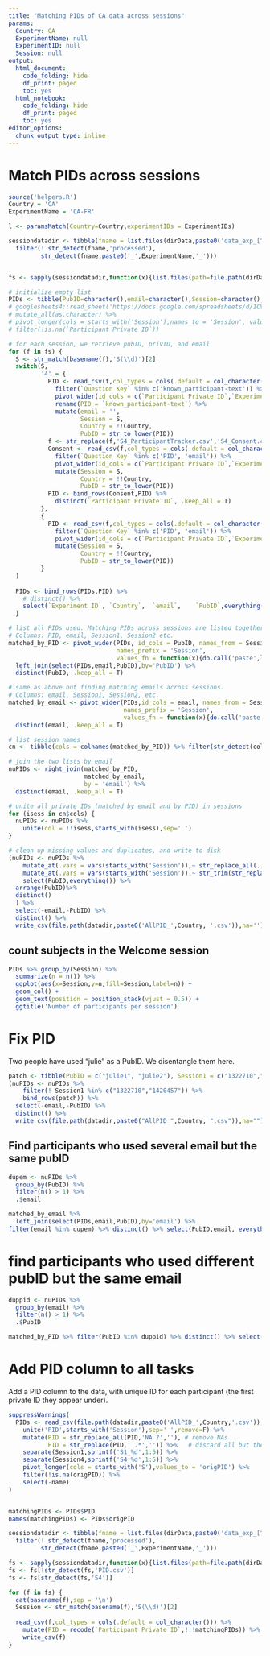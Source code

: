 ```yaml
---
title: "Matching PIDs of CA data across sessions"
params:
  Country: CA
  ExperimentName: null
  ExperimentID: null
  Session: null    
output:
  html_document:
    code_folding: hide
    df_print: paged
    toc: yes
  html_notebook:
    code_folding: hide
    df_print: paged
    toc: yes
editor_options: 
  chunk_output_type: inline
---
```

<!-- # This is the Blursday database paper source code. -->
<!-- # This code was used to prepare the following article: -->
<!-- # XXX Ref. to add XXX -->
<!-- # -->
<!-- # The live application of the server can be accessed at  -->
<!-- # https://dnacombo.shinyapps.io/Blursday/ -->
<!-- # This code is publicly available at -->
<!-- # https://github.com/dnacombo/TSDshiny -->

<!-- #     Copyright (C) 2021  Maximilien Chaumon -->
<!-- # -->
<!-- #     This program is free software: you can redistribute it and/or modify -->
<!-- #     it under the terms of the GNU General Public License as published by -->
<!-- #     the Free Software Foundation, either version 3 of the License, or -->
<!-- #     (at your option) any later version. -->
<!-- # -->
<!-- #     This program is distributed in the hope that it will be useful, -->
<!-- #     but WITHOUT ANY WARRANTY; without even the implied warranty of -->
<!-- #     MERCHANTABILITY or FITNESS FOR A PARTICULAR PURPOSE.  See the -->
<!-- #     GNU General Public License for more details. -->
<!-- # -->
<!-- #     You should have received a copy of the GNU General Public License -->
<!-- #     along with this program.  If not, see <http://www.gnu.org/licenses/>. -->


# Match PIDs across sessions


```r
source('helpers.R')
Country = 'CA'
ExperimentName = 'CA-FR'

l <- paramsMatch(Country=Country,experimentIDs = ExperimentIDs)

sessiondatadir <- tibble(fname = list.files(dirData,paste0('data_exp_[^\\.]+Session.*$'),include.dirs = T) ) %>%
  filter(! str_detect(fname,'processed'),
         str_detect(fname,paste0('_',ExperimentName,'_')))


fs <- sapply(sessiondatadir,function(x){list.files(path=file.path(dirData,x),pattern='S._Welcome.csv|S4_ParticipantTracker.csv',full.names = T)})

# initialize empty list
PIDs <- tibble(PubID=character(),email=character(),Session=character(),`Participant Private ID`=character())
# googlesheets4::read_sheet('https://docs.google.com/spreadsheets/d/1CVhBYlWVuL9G48NgWxaIJ-9o5B7YPfrHGE6T2oVgcQA/edit?ts=5faff96a',sheet = Country) %>%
# mutate_all(as.character) %>%
# pivot_longer(cols = starts_with('Session'),names_to = 'Session', values_to = 'Participant Private ID',names_prefix = 'Session') %>%
# filter(!is.na(`Participant Private ID`))

# for each session, we retrieve pubID, privID, and email
for (f in fs) {
  S <- str_match(basename(f),'S(\\d)')[2]
  switch(S,
         '4' = {
           PID <- read_csv(f,col_types = cols(.default = col_character())) %>%
             filter(`Question Key` %in% c('known_participant-text')) %>%
             pivot_wider(id_cols = c(`Participant Private ID`,`Experiment ID`)  ,names_from = `Question Key`, values_from = Response) %>%
             rename(PID = `known_participant-text`) %>% 
             mutate(email = '',
                    Session = S,
                    Country = !!Country,
                    PubID = str_to_lower(PID))
           f <- str_replace(f,'S4_ParticipantTracker.csv','S4_Consent.csv')
           Consent <- read_csv(f,col_types = cols(.default = col_character())) %>%
             filter(`Question Key` %in% c('PID', 'email')) %>%
             pivot_wider(id_cols = c(`Participant Private ID`,`Experiment ID`)  ,names_from = `Question Key`, values_from = Response) %>%
             mutate(Session = S,
                    Country = !!Country,
                    PubID = str_to_lower(PID))
           PID <- bind_rows(Consent,PID) %>%
             distinct(`Participant Private ID`, .keep_all = T)
         },
         {
           PID <- read_csv(f,col_types = cols(.default = col_character())) %>%
             filter(`Question Key` %in% c('PID', 'email')) %>%
             pivot_wider(id_cols = c(`Participant Private ID`,`Experiment ID`)  ,names_from = `Question Key`, values_from = Response) %>%
             mutate(Session = S,
                    Country = !!Country,
                    PubID = str_to_lower(PID))
         }
  )
  
  PIDs <- bind_rows(PIDs,PID) %>%
    # distinct() %>%
    select(`Experiment ID`,	`Country`,	`email`,	`PubID`,everything())
  }

# list all PIDs used. Matching PIDs across sessions are listed together. Attach email.
# Columns: PID, email, Session1, Session2 etc. 
matched_by_PID <- pivot_wider(PIDs, id_cols = PubID, names_from = Session, values_from = `Participant Private ID`, 
                              names_prefix = 'Session',
                              values_fn = function(x){do.call('paste',list(x,collapse = ' '))}) %>%
  left_join(select(PIDs,email,PubID),by='PubID') %>%
  distinct(PubID, .keep_all = T)

# same as above but finding matching emails across sessions.
# Columns: email, Session1, Session2, etc.
matched_by_email <- pivot_wider(PIDs,id_cols = email, names_from = Session, values_from = `Participant Private ID`, 
                                names_prefix = 'Session',
                                values_fn = function(x){do.call('paste',list(x,collapse = ' '))}) %>%
  distinct(email, .keep_all = T)

# list session names
cn <- tibble(cols = colnames(matched_by_PID)) %>% filter(str_detect(cols,'^Session'))

# join the two lists by email
nuPIDs <- right_join(matched_by_PID,
                     matched_by_email,
                     by = 'email') %>%
  distinct(email, .keep_all = T)

# unite all private IDs (matched by email and by PID) in sessions
for (isess in cn$cols) {
  nuPIDs <- nuPIDs %>% 
    unite(col = !!isess,starts_with(isess),sep=' ')
}

# clean up missing values and duplicates, and write to disk
(nuPIDs <- nuPIDs %>%
    mutate_at(.vars = vars(starts_with('Session')),~ str_replace_all(.,'NA ?','')) %>%
    mutate_at(.vars = vars(starts_with('Session')),~ str_trim(str_replace_all(.,'(\\d{7}) (?:\\d{7} ?)*\\1','\\1'))) %>%
    select(PubID,everything()) %>%
  arrange(PubID)%>%
  distinct()
  ) %>%
  select(-email,-PubID) %>%
  distinct() %>%
  write_csv(file.path(datadir,paste0('AllPID_',Country, '.csv')),na='')

```

## count subjects in the Welcome session

```r
PIDs %>% group_by(Session) %>%
  summarize(n = n()) %>%
  ggplot(aes(x=Session,y=n,fill=Session,label=n)) +
  geom_col() +
  geom_text(position = position_stack(vjust = 0.5)) +
  ggtitle('Number of participants per session')
```
# Fix PID
Two people have used "julie" as a PubID. We disentangle them here.

```r

patch <- tibble(PubID = c("julie1", "julie2"), Session1 = c("1322710","1420457"), Session4 = "")
(nuPIDs <- nuPIDs %>%
    filter(! Session1 %in% c("1322710","1420457")) %>%
    bind_rows(patch)) %>%
  select(-email,-PubID) %>%
  distinct() %>%
  write_csv(file.path(datadir,paste0("AllPID_",Country, ".csv")),na="")

```

## Find participants who used several email but the same pubID

```r
dupem <- nuPIDs %>%
  group_by(PubID) %>%
  filter(n() > 1) %>%
  .$email

matched_by_email %>%
  left_join(select(PIDs,email,PubID),by='email') %>%
filter(email %in% dupem) %>% distinct() %>% select(PubID,email, everything()) %>%arrange(PubID)
```

# find participants who used different pubID but the same email

```r
duppid <- nuPIDs %>%
  group_by(email) %>%
  filter(n() > 1) %>%
  .$PubID

matched_by_PID %>% filter(PubID %in% duppid) %>% distinct() %>% select(email, PubID, everything()) %>% arrange(email)
```

# Add PID column to all tasks

Add a PID column to the data, with unique ID for each participant (the first private ID they appear under).

```r
suppressWarnings(
  PIDs <- read_csv(file.path(datadir,paste0('AllPID_',Country,'.csv')),col_types = cols()) %>%
    unite('PID',starts_with('Session'),sep=' ',remove=F) %>%
    mutate(PID = str_replace_all(PID,'NA ?',''), # remove NAs
           PID = str_replace(PID,' .*','')) %>%   # discard all but the first PID
    separate(Session1,sprintf('S1_%d',1:5)) %>%
    separate(Session4,sprintf('S4_%d',1:5)) %>%
    pivot_longer(cols = starts_with('S'),values_to = 'origPID') %>%
    filter(!is.na(origPID)) %>%
    select(-name)
)


matchingPIDs <- PIDs$PID
names(matchingPIDs) <- PIDs$origPID

sessiondatadir <- tibble(fname = list.files(dirData,paste0('data_exp_[^\\.]+Session.*$'),include.dirs = T) ) %>%
  filter(! str_detect(fname,'processed'),
         str_detect(fname,paste0('_',ExperimentName,'_')))

fs <- sapply(sessiondatadir,function(x){list.files(path=file.path(dirData,x),pattern='S._.*.csv',full.names = T)})
fs <- fs[!str_detect(fs,'PID.csv')]
fs <- fs[str_detect(fs,'S4')]

for (f in fs) {
  cat(basename(f),sep = '\n')
  Session <- str_match(basename(f),'S(\\d)')[2]
  
  read_csv(f,col_types = cols(.default = col_character())) %>%
    mutate(PID = recode(`Participant Private ID`,!!!matchingPIDs)) %>%
    write_csv(f)
}
```

